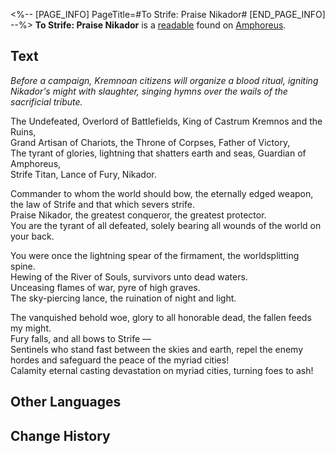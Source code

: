 <%-- [PAGE_INFO]
PageTitle=#To Strife: Praise Nikador#
[END_PAGE_INFO] --%>
{{Readable Infobox
|id           = 448
|partIds      = 190750
|title        = 
|image        = Item To Strife- Praise Nikador.png
|world        = Amphoreus
|parts        = 1
|author       = <!--to be added-->
|description  = An ode of praise by the Kremnoans to glorify Nikador. Its tunes often echo in Strife's temple and battlefields.
|part1        = To Strife: Praise Nikador
|source1      = {{cx|Source missing}}
|characters   = Nikador
|factions     = 
}}
'''To Strife: Praise Nikador''' is a [[readable]] found on [[Amphoreus]].
<!--
==Location==
{{Map Embed|<map name>|<marker id>}}
-->
==Text==
''Before a campaign, Kremnoan citizens will organize a blood ritual, igniting Nikador's might with slaughter, singing hymns over the wails of the sacrificial tribute.''

The Undefeated, Overlord of Battlefields, King of Castrum Kremnos and the Ruins,<br />
Grand Artisan of Chariots, the Throne of Corpses, Father of Victory,<br />
The tyrant of glories, lightning that shatters earth and seas, Guardian of Amphoreus,<br />
Strife Titan, Lance of Fury, Nikador.

Commander to whom the world should bow, the eternally edged weapon, the law of Strife and that which severs strife.<br />
Praise Nikador, the greatest conqueror, the greatest protector.<br />
You are the tyrant of all defeated, solely bearing all wounds of the world on your back.

You were once the lightning spear of the firmament, the worldsplitting spine.<br />
Hewing of the River of Souls, survivors unto dead waters.<br />
Unceasing flames of war, pyre of high graves.<br />
The sky-piercing lance, the ruination of night and light.

The vanquished behold woe, glory to all honorable dead, the fallen feeds my might.<br />
Fury falls, and all bows to Strife &mdash;<br />
Sentinels who stand fast between the skies and earth, repel the enemy hordes and safeguard the peace of the myriad cities!<br />
Calamity eternal casting devastation on myriad cities, turning foes to ash!

<!--
==Trivia==
* 
-->
==Other Languages==
{{Other Languages
|en   = To Strife: Praise Nikador
|zhs  = 致纷争：礼赞尼卡多利
|zht  = 致紛爭：禮讚尼卡多利
|ja   = 紛争へ：ニカドリーを称えて
|ko   = 분쟁을 향해: 니카도르 예찬
|es   = Para el Conflicto: Alabado sea Nikador
|fr   = Au Conflit&nbsp;: Loué soit Nikador
|ru   = На раздор! Славься, Никадор
|th   = แด่ปฏิปักษ์: สรรเสริญ Nikador
|vi   = Gửi Titan Phân Tranh: Ca Ngợi Nikador
|de   = An den Zwist: Gelobt sei Nikador
|id   = Untuk Pertikaian: Puji Nikador
|pt   = Ao Conflito: Ode a Nikador
}}

==Change History==
{{Change History|3.0}}